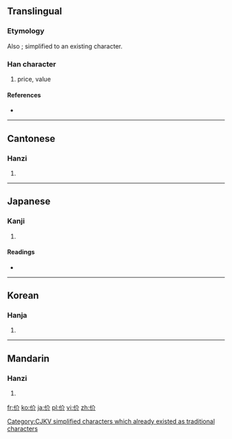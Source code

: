 {{also|價}}
==Translingual==
{{ja-forms|[[価]]|价|[[價]]}}

===Etymology===
{{Han compound|人|介|c1=s|c2=p|ls=psc}}

Also {{Han simp|價|f=賈|t=介}}; simplified to an existing character.

[[Category:CJKV simplified characters which already existed as traditional characters]]

===Han character===
{{Han char|rn=9|rad=人|as=04|sn=6|four=2822<sub>0</sub>|canj=人人中中 (OOLL)}}

# price, value

====References====
* {{Han ref|kx=0094.200|dkj=00412|dj=0200.110|hdz=10124.070|uh=4EF7|ud=20215|bh=C9B2|bd=51634}}

----

==Cantonese==

===Hanzi===
{{yue-hanzi|jyut=|y=gaai3|tra=價}}

# {{defn|Cantonese|sort=人04}}

----

==Japanese==

===Kanji===
{{ja-kanji|grade=|rs=人04}}

# {{defn|Japanese|sort=人04}}

====Readings====
* {{ja-readings|on=[[かい]] (kai)|kun=[[よい]] (yoi), [[おおきい]] (ookii), [[つかい]] (tsukai)}}

----

==Korean==

===Hanja===
{{ko-hanja|hangeul=개|rv=gae|mr=kae}}

# {{defn|Korean|sort=人04}}

----

==Mandarin==

===Hanzi===
{{cmn-hanzi|tra=價|pin=[[jiè]] ([[jie4]])|wg=chieh<sup>4</sup>}}

# {{defn|Mandarin|sort=人04}}

[[fr:价]]
[[ko:价]]
[[ja:价]]
[[pl:价]]
[[vi:价]]
[[zh:价]]